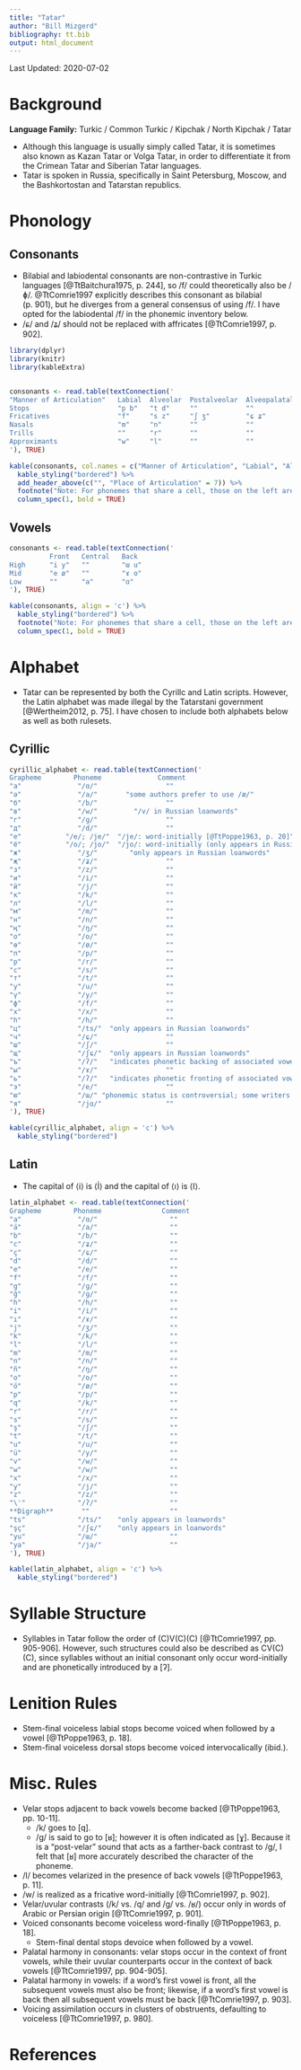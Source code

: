 ```yaml
---
title: "Tatar"
author: "Bill Mizgerd"
bibliography: tt.bib
output: html_document
---
```


Last Updated: 2020-07-02

# Background

**Language Family:** Turkic / Common Turkic / Kipchak / North Kipchak / Tatar

* Although this language is usually simply called Tatar, it is sometimes also known as Kazan Tatar or Volga Tatar, in order to differentiate it from the Crimean Tatar and Siberian Tatar languages.
* Tatar is spoken in Russia, specifically in Saint Petersburg, Moscow, and the Bashkortostan and Tatarstan republics.

# Phonology

## Consonants

* Bilabial and labiodental consonants are non-contrastive in Turkic languages [@TtBaitchura1975, p. 244], so /f/ could theoretically also be /ɸ/. @TtComrie1997 explicitly describes this consonant as bilabial (p. 901), but he diverges from a general consensus of using /f/. I have opted for the labiodental /f/ in the phonemic inventory below.
* /ɕ/ and /ʑ/ should not be replaced with affricates [@TtComrie1997, p. 902].

```r

library(dplyr)
library(knitr)
library(kableExtra)


consonants <- read.table(textConnection('
"Manner of Articulation"   Labial  Alveolar  Postalveolar  Alveopalatal      Palatal   Velar   Glottal
Stops                      "p b"   "t d"     ""            ""                 ""       "k ɡ"   "ʔ"
Fricatives                 "f"     "s z"     "ʃ ʒ"         "ɕ ʑ"              ""       "x"     "h"
Nasals                     "m"     "n"       ""            ""                 ""       "ŋ"     ""
Trills                     ""      "r"       ""            ""                 ""       ""      ""
Approximants               "w"     "l"       ""            ""                 "j"      ""      ""
'), TRUE)

kable(consonants, col.names = c("Manner of Articulation", "Labial", "Alveolar", "Postalveolar", "Alveolo-Palatal", "Palatal", "Velar", "Glottal"), align = 'c') %>%
  kable_styling("bordered") %>%
  add_header_above(c("", "Place of Articulation" = 7)) %>%
  footnote("Note: For phonemes that share a cell, those on the left are voiceless, whereas those on the right are voiced.", general_title = "") %>%
  column_spec(1, bold = TRUE)
```

## Vowels

```r
consonants <- read.table(textConnection('
          Front   Central   Back
High      "i y"   ""        "ɯ u"
Mid       "e ø"   ""        "ɤ o"
Low       ""      "a"       "ɑ"
'), TRUE)

kable(consonants, align = 'c') %>%
  kable_styling("bordered") %>%
  footnote("Note: For phonemes that share a cell, those on the left are unrounded, whereas those on the right are rounded.", general_title = "") %>%
  column_spec(1, bold = TRUE)
```

# Alphabet

* Tatar can be represented by both the Cyrillc and Latin scripts. However, the Latin alphabet was made illegal by the Tatarstani government [@Wertheim2012, p. 75]. I have chosen to include both alphabets below as well as both rulesets.

## Cyrillic

```r

cyrillic_alphabet <- read.table(textConnection('
Grapheme        Phoneme              Comment
"а"              "/ɑ/"                 ""
"ә"              "/a/"       "some authors prefer to use /æ/"  
"б"              "/b/"                 ""  
"в"              "/w/"         "/v/ in Russian loanwords"  
"г"              "/ɡ/"                 ""  
"д"              "/d/"                 ""
"е"           "/e/; /je/"  "/je/: word-initially [@TtPoppe1963, p. 20]"  
"ё"           "/o/; /jo/"  "/jo/: word-initially (only appears in Russian loanwords)"  
"ж"              "/ʒ/"        "only appears in Russian loanwords"  
"җ"              "/ʑ/"                 ""
"з"              "/z/"                 ""
"и"              "/i/"                 ""
"й"              "/j/"                 ""
"к"              "/k/"                 ""  
"л"              "/l/"                 ""
"м"              "/m/"                 ""
"н"              "/n/"                 ""
"ң"              "/ŋ/"                 ""
"о"              "/o/"                 ""
"ө"              "/ø/"                 ""
"п"              "/p/"                 ""
"р"              "/r/"                 ""
"с"              "/s/"                 ""
"т"              "/t/"                 ""
"у"              "/u/"                 ""
"ү"              "/y/"                 ""  
"ф"              "/f/"                 ""  
"х"              "/x/"                 ""
"һ"              "/h/"                 ""
"ц"              "/ts/"  "only appears in Russian loanwords"  
"ч"              "/ɕ/"                 ""
"ш"              "/ʃ/"                 ""
"щ"              "/ʃɕ/"  "only appears in Russian loanwords"  
"ъ"              "/ʔ/"   "indicates phonetic backing of associated vowels"  
"ы"              "/ɤ/"                 ""
"ь"              "/ʔ/"   "indicates phonetic fronting of associated vowels"  
"э"              "/e/"                 ""
"ю"              "/ɯ/" "phonemic status is controversial; some writers prefer /ju/ or /jy/"
"я"              "/jɑ/"                ""
'), TRUE)

kable(cyrillic_alphabet, align = 'c') %>%
  kable_styling("bordered")
```  

## Latin

* The capital of ⟨i⟩ is ⟨İ⟩ and the capital of ⟨ı⟩ is ⟨I⟩.

```r

latin_alphabet <- read.table(textConnection('
Grapheme        Phoneme               Comment
"a"              "/ɑ/"                  ""
"ä"              "/a/"                  ""
"b"              "/b/"                  ""
"c"              "/ʑ/"                  ""
"ç"              "/ɕ/"                  ""
"d"              "/d/"                  ""
"e"              "/e/"                  ""
"f"              "/f/"                  ""
"g"              "/ɡ/"                  ""
"ğ"              "/ɡ/"                  ""
"h"              "/h/"                  ""
"i"              "/i/"                  ""
"ı"              "/ɤ/"                  ""
"j"              "/ʒ/"                  ""
"k"              "/k/"                  ""
"l"              "/l/"                  ""
"m"              "/m/"                  ""
"n"              "/n/"                  ""
"ñ"              "/ŋ/"                  ""
"o"              "/o/"                  ""
"ö"              "/ø/"                  ""
"p"              "/p/"                  ""
"q"              "/k/"                  ""
"r"              "/r/"                  ""
"s"              "/s/"                  ""
"ş"              "/ʃ/"                  ""
"t"              "/t/"                  ""
"u"              "/u/"                  ""
"ü"              "/y/"                  ""
"v"              "/w/"                  ""
"w"              "/w/"                  ""
"x"              "/x/"                  ""
"y"              "/j/"                  ""
"z"              "/z/"                  ""
"\'"             "/ʔ/"                  ""
**Digraph**       ""                    ""
"ts"             "/ts/"    "only appears in loanwords"
"şç"             "/ʃɕ/"    "only appears in loanwords"
"yu"             "/ɯ/"                  ""
"ya"             "/ja/"                 ""
'), TRUE)

kable(latin_alphabet, align = 'c') %>%
  kable_styling("bordered")
```  

# Syllable Structure

* Syllables in Tatar follow the order of (C)V(C)(C) [@TtComrie1997, pp. 905-906]. However, such structures could also be described as CV(C)(C), since syllables without an initial consonant only occur word-initially and are phonetically introduced by a [ʔ].

# Lenition Rules 

* Stem-final voiceless labial stops become voiced when followed by a vowel [@TtPoppe1963, p. 18].
* Stem-final voiceless dorsal stops become voiced intervocalically (ibid.).

# Misc. Rules

* Velar stops adjacent to back vowels become backed [@TtPoppe1963, pp. 10-11].
    - /k/ goes to [q].
    - /ɡ/ is said to go to [ʁ]; however it is often indicated as [ɣ]. Because it is a "post-velar" sound that acts as a farther-back contrast to /ɡ/, I felt that [ʁ] more accurately described the character of the phoneme.
* /l/ becomes velarized in the presence of back vowels [@TtPoppe1963, p. 11].
* /w/ is realized as a fricative word-initially [@TtComrie1997, p. 902].
* Velar/uvular contrasts (/k/ vs. /q/ and /g/ vs. /ʁ/) occur only in words of Arabic or Persian origin [@TtComrie1997, p. 901].
* Voiced consonants become voiceless word-finally [@TtPoppe1963, p. 18].
    - Stem-final dental stops devoice when followed by a vowel.
* Palatal harmony in consonants: velar stops occur in the context of front vowels, while their uvular counterparts occur in the context of back vowels [@TtComrie1997, pp. 904-905].
* Palatal harmony in vowels: if a word's first vowel is front, all the subsequent vowels must also be front; likewise, if a word's first vowel is back then all subsequent vowels must be back [@TtComrie1997, p. 903].
* Voicing assimilation occurs in clusters of obstruents, defaulting to voiceless [@TtComrie1997, p. 980].

# References
